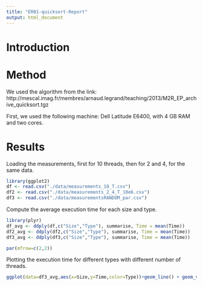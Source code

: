 ```yaml
---
title: "ER01-quicksort-Report"
output: html_document
---
```

Introduction
============


Method
======
We used the algorithm from the link:
http://mescal.imag.fr/membres/arnaud.legrand/teaching/2013/M2R_EP_archive_quicksort.tgz

First, we used the following machine:
Dell Latitude E6400, with 4 GB RAM and two cores.

Results
=======
Loading the measurements, first for 10 threads, then for 2 and 4, for the same data.
```r
library(ggplot2)
df <- read.csv("./data/measurements_10_T.csv")
df2 <- read.csv("./data/measurements_2_4_T_10e6.csv")
df3 <- read.csv("./data/measurementsRANDOM_par.csv")
```

Compute the average execution time for each size and type.

```r
library(plyr)
df_avg <- ddply(df,c("Size","Type"), summarise, Time = mean(Time))
df2_avg <- ddply(df2,c("Size","Type"), summarise, Time = mean(Time))
df3_avg <- ddply(df3,c("Size","Type"), summarise, Time = mean(Time))
```


```r
par(mfrow=c(2,2))
```

Plotting the execution time for different types with different number of threads.
```r
ggplot(data=df3_avg,aes(x=Size,y=Time,color=Type))+geom_line() + geom_vline(xintercept = 5E04)

```


